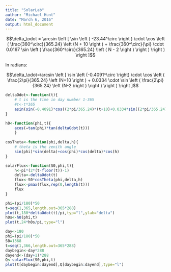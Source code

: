 ```yaml
---
title: "SolarLab"
author: "Michael Hunt"
date: "March 6, 2016"
output: html_document
---
```


$$\delta_\odot = \arcsin \left [ \sin \left ( -23.44^\circ \right ) \cdot \cos \left ( \frac{360^\circ}{365.24} \left (N + 10 \right ) + \frac{360^\circ}{\pi} \cdot 0.0167 \sin \left ( \frac{360^\circ}{365.24} \left ( N - 2 \right ) \right ) \right ) \right ]$$

In radians:

$$\delta_\odot=\arcsin \left [ \sin \left (-0.4091^\circ \right) \cdot \cos \left ( \frac{2\pi}{365.24} \left (N+10 \right ) + 0.0334 \cdot \sin \left ( \frac{2\pi}{365.24} \left (N-2 \right ) \right ) \right ) \right ]$$


```r
deltaOdot<-function(t){
    # t is the time in day number 1-365
    #t<-t*365
    asin(sin(-0.4091)*cos((2*pi/365.24)*(t+10)+0.0334*sin((2*pi/365.24)*(t-2))))
}

h0<-function(phi,t){
    acos(−tan(phi)*tan(deltaOdot(t)))
    }
    
cosTheta<-function(phi,delta,h){
    # theta is the zenith angle
    sin(phi)*sin(delta)+cos(phi)*cos(delta)*cos(h)
}

solarFlux<-function(S0,phi,t){
    h<-pi*(2*(t-floor(t))-1)
    delta<-deltaOdot(t)
    flux<-S0*cosTheta(phi,delta,h)
    flux<-pmax(flux,rep(0,length(t)))
    flux
}
```


```r
phi=(pi/180)*50
t=seq(1,365,length.out=365*288)
plot(t,180*deltaOdot(t)/pi,typ="l",ylab="delta")
h0s<-h0(phi,t)
plot(t,24*h0s/pi,type="l")
```

```r
day<-180
phi=(pi/180)*50
S0=1368
t=seq(1,366,length.out=365*288)
daybegin<-day*288
dayend<-(day+1)*288
Q<-solarFlux(S0,phi,t)
plot(t[daybegin:dayend],Q[daybegin:dayend],type="l")
```

